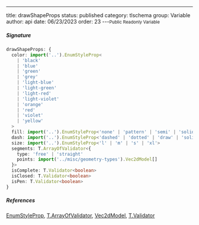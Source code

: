 ---
title: drawShapeProps
status: published
category: tlschema
group: Variable
author: api
date: 06/23/2023
order: 23
---<Small>Public Readonly Variable</Small>




##### Signature


```ts
drawShapeProps: {
  color: import('..').EnumStyleProp<
    | 'black'
    | 'blue'
    | 'green'
    | 'grey'
    | 'light-blue'
    | 'light-green'
    | 'light-red'
    | 'light-violet'
    | 'orange'
    | 'red'
    | 'violet'
    | 'yellow'
  >
  fill: import('..').EnumStyleProp<'none' | 'pattern' | 'semi' | 'solid'>
  dash: import('..').EnumStyleProp<'dashed' | 'dotted' | 'draw' | 'solid'>
  size: import('..').EnumStyleProp<'l' | 'm' | 's' | 'xl'>
  segments: T.ArrayOfValidator<{
    type: 'free' | 'straight'
    points: import('../misc/geometry-types').Vec2dModel[]
  }>
  isComplete: T.Validator<boolean>
  isClosed: T.Validator<boolean>
  isPen: T.Validator<boolean>
}
```

##### References

[EnumStyleProp](/gen/tlschema/EnumStyleProp-class), [T.ArrayOfValidator](/gen/validate/ArrayOfValidator-class), [Vec2dModel](/gen/tlschema/Vec2dModel-interface), [T.Validator](/gen/validate/Validator-class)

